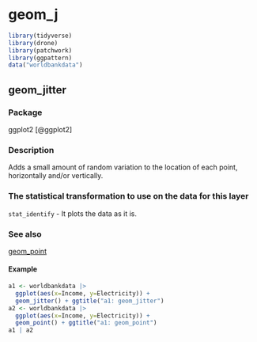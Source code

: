 # geom_j  {#sec-j}

```r
library(tidyverse)
library(drone)
library(patchwork)
library(ggpattern)
data("worldbankdata")
```

## geom_jitter {#jitter}

### Package

ggplot2 [@ggplot2]

### Description

Adds a small amount of random variation to the location of each point, horizontally and/or vertically.

### The statistical transformation to use on the data for this layer 

`stat_identify` - It plots the data as it is.

### See also

[geom_point](#point)

#### Example



```r
a1 <- worldbankdata |>
  ggplot(aes(x=Income, y=Electricity)) + 
  geom_jitter() + ggtitle("a1: geom_jitter")
a2 <- worldbankdata |>
  ggplot(aes(x=Income, y=Electricity)) + 
  geom_point() + ggtitle("a1: geom_point")
a1 | a2

```
